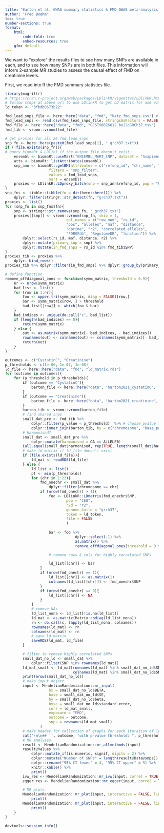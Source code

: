 ```yaml
---
title: "Barton et al. GWAS summary statistics & FMD GWAS meta-analysis summary statistics"
author: "Fred Boehm"
toc: true
number-sections: true
format: 
    html:
        code-fold: true
        embed-resources: true
    gfm: default
---
```


We want to "explore" the results files to see how many SNPs are available in each, and to see 
how many SNPs are in both files. This information will inform 2-sample MR studies to 
assess the causal effect of FMD on creatinine levels.

First, we read into R the FMD summary statistics file.



```r
library(magrittr)
# https://cran.r-project.org/web/packages/LDlinkR/vignettes/LDlinkR.html
# follow steps at above url to use LDlinkR to get LD matrix for use with MendelianRandomization R pkg
ld_token <- "3fbdb0673b22"

```


```r
fmd_lead_snps_file <- here::here("data", "fmd", "katz_fmd_snps.csv") # snps from Katz et al. 2022 Supp Info Table SII.
fmd_lead_snps <- read.csv(fmd_lead_snps_file, stringsAsFactors = FALSE, header = FALSE) %>% as.character()
fmd_file <- here::here("data", "fmd", "GCST90026612_buildGRCh37.tsv")
fmd_tib <- vroom::vroom(fmd_file) 
```

```r
# get proxies for all 26 fmd_lead_snps
snp_fn <- here::here(paste0(fmd_lead_snps[1], "_grch37.txt"))
if (!file.exists(snp_fn)){
# query biomaRt & LDlink if the output file doesn't exist
    ensembl <- biomaRt::useMart("ENSEMBL_MART_SNP", dataset = "hsapiens_snp")
    atts <- biomaRt::listAttributes(ensembl)
    snp_ann <- biomaRt::getBM(attributes = c("refsnp_id", "chr_name", "chrom_start", "chrom_end"),
                    filters = "snp_filter",
                    values = fmd_lead_snps,
                    mart = ensembl)
    proxies <- LDlinkR::LDproxy_batch(snp = snp_ann$refsnp_id, pop = "CEU", token = ld_token, genome_build = "grch37")                  
}
snp_fns <- tibble::tibble(fn = dir(here::here())) %>%
    dplyr::filter(stringr::str_detect(fn, "grch37.txt"))
proxies <- list()
for (snp_fn in snp_fns$fn){
    snp <- stringr::str_remove(snp_fn, "_grch37.txt")
    proxies[[snp]] <- vroom::vroom(snp_fn, skip = 1, 
                            col_names = c("row_num", "rs_id", 
                            "pos", "alleles", "maf", "distance", 
                            "dprime", "r2", "correlated_alleles", 
                            "FORGEdb", "RegulomeDB", "function")) %>%
        dplyr::select(rs_id, maf, distance, r2) %>%
        dplyr::mutate(primary_snp = snp) %>%
        dplyr::mutate(in_fmd_snps = rs_id %in% fmd_tib$SNP)
}
proxies_tib <- proxies %>%
    dplyr::bind_rows()
proxies_tib %>% dplyr::filter(in_fmd_snps) %>% dplyr::group_by(primary_snp) %>% dplyr::count() %>% dplyr::arrange(n)

```





```r
# define function
remove_offdiagonal_ones <- function(symm_matrix, threshold = 0.9){
    nr <- nrow(symm_matrix)
    bad_list <- list()
    for (row in 1:nr){
        foo <- upper.tri(symm_matrix, diag = FALSE)[row,]
        bar <- symm_matrix[row, ] > threshold
        bad_list[[row]] <- which(foo & bar)
    }
    bad_indices <- unique(do.call("c", bad_list))
    if (length(bad_indices) == 0){
        return(symm_matrix)
    } else {
        out <- as.matrix(symm_matrix[- bad_indices, - bad_indices])
        rownames(out) <- colnames(out) <- colnames(symm_matrix)[- bad_indices]
        return(out)
    }
}
```




```r
outcomes <- c("CystatinC", "Creatinine")
p_thresholds <- c(1e-06, 1e-07, 1e-08)
ld_file <- here::here("data", "fmd", "ld_matrix.rds")
for (outcome in outcomes){
    for (p_threshold in p_thresholds){
        if (outcome == "CystatinC"){
            barton_file <- here::here("data", "barton2021_cystatinC", "GCST90025945_buildGRCh37.tsv")
        }
        if (outcome == "Creatinine"){
            barton_file <- here::here("data", "barton2021_creatinine", "GCST90025946_buildGRCh37.tsv")
        }
        barton_tib <- vroom::vroom(barton_file)
        # find shared snps
        small_dat_pre <- fmd_tib %>%
            dplyr::filter(p_value < p_threshold)  %>% # choose pvalue threshold     
            dplyr::inner_join(barton_tib, by = c("chromosome", "base_pair_location"))
        # harmonised? 
        small_dat <- small_dat_pre %>%
            dplyr::mutate(harmonised = OA == ALLELE0)
        (all.equal(small_dat$harmonised, rep(TRUE, length(small_dat$harmonised))))
        # make ld matrix if ld_file doesn't exist
        if (file.exists(ld_file)){
            ld_mat <- readRDS(ld_file)
        } else {
            ld_list <- list()
            pt <- min(p_thresholds)
            for (chr in 1:22){
                fmd_onechr <- small_dat %>%
                    dplyr::filter(chromosome == chr)
                if (nrow(fmd_onechr) > 1){
                    foo <- LDlinkR::LDmatrix(fmd_onechr$SNP, 
                            pop = "CEU", 
                            r2d = "r2", 
                            genome_build = "grch37",
                            token = ld_token, 
                            file = FALSE
                            ) 
                    
                    bar <- foo %>% 
                                dplyr::select(-1) %>%
                                as.matrix() %>%
                                remove_offdiagonal_ones(threshold = 0.99)

                    # remove rows & cols for highly correlated SNPs 

                    ld_list[[chr]] <- bar
                }
                if (nrow(fmd_onechr) == 1){
                    ld_list[[chr]] <- as.matrix(1)
                    colnames(ld_list[[chr]]) <- fmd_onechr$SNP      
                }
                if (nrow(fmd_onechr) == 0){
                    ld_list[[chr]] <- NA
                }
            }
            # remove NAs
            ld_list_nona <- ld_list[!is.na(ld_list)]
            ld_mat <- as.matrix(Matrix::bdiag(ld_list_nona))
            rn <- do.call(c, lapply(ld_list_nona, colnames))
            rownames(ld_mat) <- rn
            colnames(ld_mat) <- rn
            # save ld matrix
            saveRDS(ld_mat, ld_file)
        }

        # filter to remove highly correlated SNPs
        small_dat_no_ld <- small_dat %>%
            dplyr::filter(SNP %in% rownames(ld_mat))
        ld_mat_small <- ld_mat[rownames(ld_mat) %in% small_dat_no_ld$SNP, 
                               colnames(ld_mat) %in% small_dat_no_ld$SNP]
        print(nrow(small_dat_no_ld))
        # make input object
        input <- MendelianRandomization::mr_input(
                    bx = small_dat_no_ld$BETA, 
                    bxse = small_dat_no_ld$SE, 
                    by = small_dat_no_ld$beta, 
                    byse = small_dat_no_ld$standard_error,
                    corr = ld_mat_small,
                    exposure = "FMD",
                    outcome = outcome,
                    snps = rownames(ld_mat_small)
                )
        # make header for collection of graphs for each iteration of loop
        cat('\n\n## `', outcome, "with p-value threshold: ", p_threshold, '`\n\n')    
        # MR analyses   
        result <- MendelianRandomization::mr_allmethods(input)
        result@Values %>% 
            dplyr::mutate_if(is.numeric, signif, digits = 2) %>%
            dplyr::mutate("Number of SNPs" = length(result@Data@snps)) %>%
            dplyr::rename("95% CI lower" = 4, "95% CI upper" = 5) %>%
            knitr::kable() %>%
            print()
        ivw_res <- MendelianRandomization::mr_ivw(input, correl = TRUE)
        egger_res <- MendelianRandomization::mr_egger(input, correl = TRUE)

        # MR plots
        MendelianRandomization::mr_plot(input, interactive = FALSE, line = "ivw", labels = TRUE, orientate = TRUE) %>%
            print()
        MendelianRandomization::mr_plot(input, interactive = FALSE, line = "egger", labels = TRUE, orientate = TRUE) %>%
            print()
    }
}
```

```r
devtools::session_info()
```

